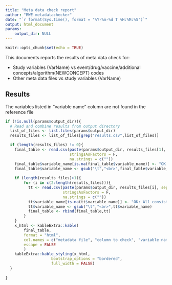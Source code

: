 ```yaml
---
title: "Meta data check report"
author: "RWE-metadatachecker"
date: "`r format(Sys.time(), format = '%Y-%m-%d T %H:%M:%S')`"
output: html_document
params: 
    output_dir: NULL
---
```


```r

knitr::opts_chunk$set(echo = TRUE)
```

This documents reports the results of meta data check for:

- Study variables (VarName) vs event/drug/vaccine/additional concepts/algorithm(NEWCONCEPT) codes
- Other meta data files vs study variables (VarName)

## Results

The variables listed in "variable name" column are not found in the reference file
```r
if (!is.null(params$output_dir)){
  # Read and combine results from output directory
  list_of_files <- list.files(params$output_dir)
  results_files <- list_of_files[grep("results.csv",list_of_files)]

  if (length(results_files) != 0){
    final_table <- read.csv(paste(params$output_dir, results_files[1], sep = "/"),
                            stringsAsFactors = F,
                            na.strings = c(""))
    final_table$variable_name[is.na(final_table$variable_name)] <- "OK: All consistent"
    final_table$variable_name <- gsub("\t","<br>",final_table$variable_name)
    
    if (length(results_files)>1){
        for (i in c(2:length(results_files))){
          tt <- read.csv(paste(params$output_dir, results_files[i], sep = "/"),
                         stringsAsFactors = F,
                         na.strings = c(""))
          tt$variable_name[is.na(tt$variable_name)] <- "OK: All consistent"
          tt$variable_name <- gsub("\t","<br>",tt$variable_name)
          final_table <- rbind(final_table,tt)
        }
    }
    x_html <- kableExtra::kable(
        final_table,
        format = "html",
        col.names = c("metadata file", "column to check", "variable name"),
        escape = FALSE
        )
    kableExtra::kable_styling(x_html, 
                    bootstrap_options = "bordered",
                    full_width = FALSE)
  }
  
}



```

